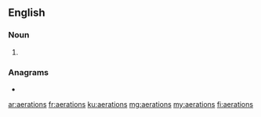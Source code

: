 {{also|aérations}}
==English==

===Noun===
{{head|en|noun plural form}}

# {{plural of|aeration|lang=en}}

===Anagrams===
* {{l|en|aaronites}}

[[ar:aerations]]
[[fr:aerations]]
[[ku:aerations]]
[[mg:aerations]]
[[my:aerations]]
[[fi:aerations]]